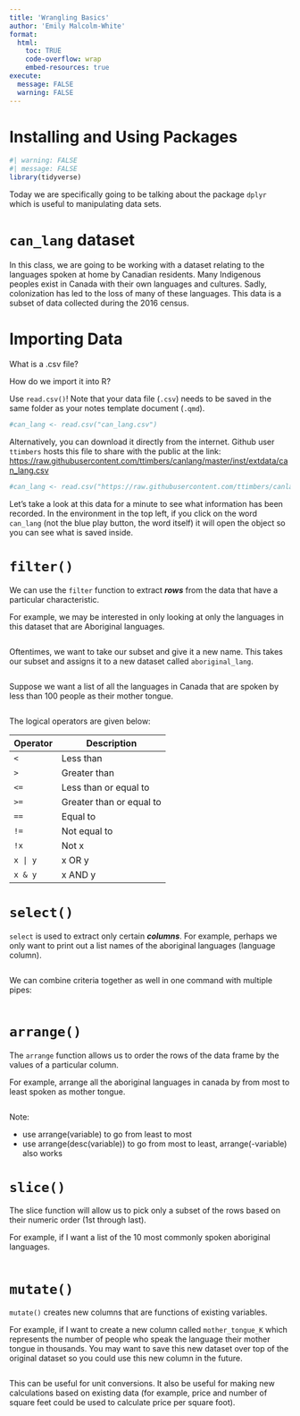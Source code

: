```yaml
---
title: 'Wrangling Basics'
author: 'Emily Malcolm-White'
format:
  html: 
    toc: TRUE
    code-overflow: wrap
    embed-resources: true
execute: 
  message: FALSE
  warning: FALSE
---
```


# Installing and Using Packages


```r
#| warning: FALSE
#| message: FALSE
library(tidyverse) 
```


Today we are specifically going to be talking about the package `dplyr` which is useful to manipulating data sets.


# `can_lang` dataset 

In this class, we are going to be working with a dataset relating to the languages spoken at home by Canadian residents. Many Indigenous peoples exist in Canada with their own languages and cultures. Sadly, colonization has led to the loss of many of these languages. This data is a subset of data collected during the 2016 census. 

# Importing Data

What is a .csv file?

How do we import it into R?

Use `read.csv()`! Note that your data file (`.csv`) needs to be saved in the same folder as your notes template document (`.qmd`).

```r
#can_lang <- read.csv("can_lang.csv") 
```

Alternatively, you can download it directly from the internet. Github user `ttimbers` hosts this file to share with the public at the link: <https://raw.githubusercontent.com/ttimbers/canlang/master/inst/extdata/can_lang.csv>

```r
#can_lang <- read.csv("https://raw.githubusercontent.com/ttimbers/canlang/master/inst/extdata/can_lang.csv") 
```


Let's take a look at this data for a minute to see what information has been recorded. In the environment in the top left, if you click on the word `can_lang` (not the blue play button, the word itself) it will open the object so you can see what is saved inside.

# `filter()`

We can use the `filter` function to extract ***rows*** from the data that have a particular characteristic.

For example, we may be interested in only looking at only the languages in this dataset that are Aboriginal languages.

```r

```


Oftentimes, we want to take our subset and give it a new name. This takes our subset and assigns it to a new dataset called `aboriginal_lang`.

```r
  
```


Suppose we want a list of all the languages in Canada that are spoken by less than 100 people as their mother tongue.

```r

```


The logical operators are given below:

| Operator | Description               |
|----------|---------------------------|
| `<`      | Less than                 |
| `>`      | Greater than              |
| `<=`     | Less than or equal to     |
| `>=`     | Greater than or equal to  |
| `==`     | Equal to                  |
| `!=`     | Not equal to              |
| `!x`     | Not x                     |
| `x | y`  | x OR y                    |
| `x & y`  | x AND y                   |


# `select()`

`select` is used to extract only certain ***columns***. For example, perhaps we only want to print out a list names of the aboriginal languages (language column).

```r

```

We can combine criteria together as well in one command with multiple pipes:

```r

```

# `arrange()`

The `arrange` function allows us to order the rows of the data frame by the values of a particular column.

For example, arrange all the aboriginal languages in canada by from most to least spoken as mother tongue.

```r

```

Note:

-   use arrange(variable) to go from least to most
-   use arrange(desc(variable)) to go from most to least, arrange(-variable) also works

# `slice()`

The slice function will allow us to pick only a subset of the rows based on their numeric order (1st through last).

For example, if I want a list of the 10 most commonly spoken aboriginal languages.

```r

```


# `mutate()`

`mutate()` creates new columns that are functions of existing variables.

For example, if I want to create a new column called `mother_tongue_K` which represents the number of people who speak the language their mother tongue in thousands. You may want to save this new dataset over top of the original dataset so you could use this new column in the future. 

```r

```

This can be useful for unit conversions. It also be useful for making new calculations based on existing data (for example, price and number of square feet could be used to calculate price per square foot).

